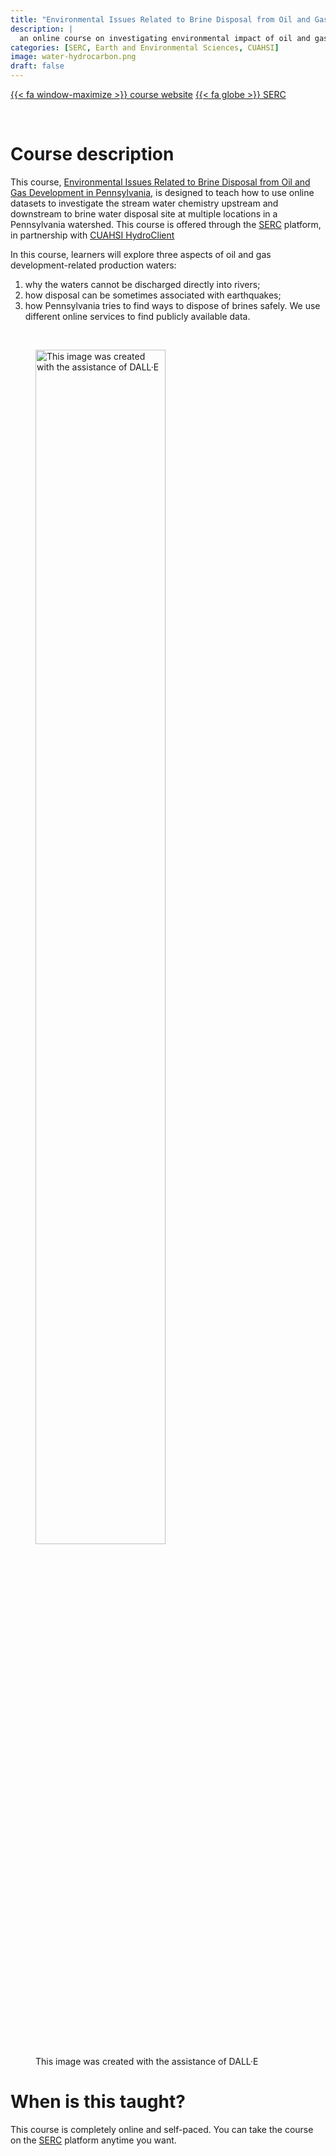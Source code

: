```yaml
---
title: "Environmental Issues Related to Brine Disposal from Oil and Gas Development in Pennsylvania"
description: |
  an online course on investigating environmental impact of oil and gas production on water quality
categories: [SERC, Earth and Environmental Sciences, CUAHSI]
image: water-hydrocarbon.png
draft: false
---
```


[{{< fa window-maximize >}} course website](https://serc.carleton.edu/hydromodules/units/191769.html){.btn .btn-primary target=_blank} [{{< fa globe >}} SERC](https://serc.carleton.edu){.btn .btn-primary target=_blank}

<br>

# Course description

This course, [Environmental Issues Related to Brine Disposal from Oil and Gas Development in Pennsylvania](https://serc.carleton.edu/hydromodules/units/191769.html){target=_blank}, is designed to teach how to use online datasets to investigate the stream water chemistry upstream and downstream to brine water disposal site at multiple locations in a Pennsylvania watershed. This course is offered through the [SERC](https://serc.carleton.edu){target=_blank} platform, in partnership with [CUAHSI HydroClient](https://data.cuahsi.org){target=_blank}

In this course, learners will explore three aspects of oil and gas development-related production waters:

1. why the waters cannot be discharged directly into rivers;
2. how disposal can be sometimes associated with earthquakes;
3. how Pennsylvania tries to find ways to dispose of brines safely. We use different online services to find publicly available data.

<br>

![This image was created with the assistance of DALL·E](water-hydrocarbon.png){width=70%}

# When is this taught?

This course is completely online and self-paced. You can take the course on the [SERC](https://serc.carleton.edu/hydromodules/units/191769.html){target=_blank} platform anytime you want.